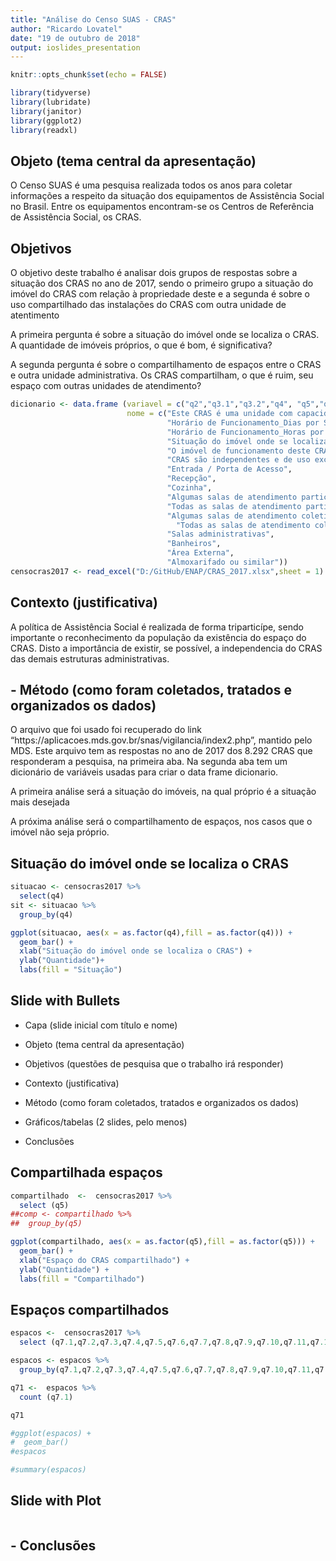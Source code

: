 ---
title: "Análise do Censo SUAS - CRAS"
author: "Ricardo Lovatel"
date: "19 de outubro de 2018"
output: ioslides_presentation
---

```{r setup, include=FALSE}
knitr::opts_chunk$set(echo = FALSE)

```



```{r,eval=T,include=F}


library(tidyverse)
library(lubridate)
library(janitor)
library(ggplot2)
library(readxl)

```



## Objeto (tema central da apresentação)

O Censo SUAS é uma pesquisa realizada todos os anos para coletar informações a respeito da situação dos equipamentos de Assistência Social no Brasil. Entre os equipamentos encontram-se os Centros de Referência de Assistência Social, os CRAS. 


## Objetivos 

O objetivo deste trabalho é analisar dois grupos de respostas sobre a situação dos CRAS no ano de 2017, sendo o primeiro grupo a situação do imóvel do CRAS com relação à propriedade deste  e a segunda é sobre o uso compartilhado das instalações do CRAS com outra unidade de atentimento


A primeira pergunta é sobre a situação do imóvel onde se localiza o CRAS. A quantidade de imóveis próprios, o que é bom, é significativa?

A segunda pergunta é sobre o compartilhamento de espaços entre o CRAS e outra unidade administrativa. Os CRAS compartilham, o que é ruim, seu espaço com outras unidades de atendimento? 


```{r dicionario, echo = FALSE}
dicionario <- data.frame (variavel = c("q2","q3.1","q3.2","q4", "q5","q7.1","q7.2","q7.3","q7.4","q7.5","q7.6","q7.7","q7.8","q7.9","q7.10","q7.11","q7.12"),
                          nome = c("Este CRAS é uma unidade com capacidade para até:",
                                   "Horário de Funcionamento_Dias por Semana",  
                                   "Horário de Funcionamento_Horas por dia",
                                   "Situação do imóvel onde se localiza o CRAS",
                                   "O imóvel de funcionamento deste CRAS é compartilhado",
                                   "CRAS são independentes e de uso exclusivo",
                                   "Entrada / Porta de Acesso",
                                   "Recepção",
                                   "Cozinha",
                                   "Algumas salas de atendimento particularizado",
                                   "Todas as salas de atendimento particularizado",
                                   "Algumas salas de atendimento coletivo", 
	                                 "Todas as salas de atendimento coletivo",
                                   "Salas administrativas",
                                   "Banheiros",
  	                               "Área Externa",
                                   "Almoxarifado ou similar"))
censocras2017 <- read_excel("D:/GitHub/ENAP/CRAS_2017.xlsx",sheet = 1)
```


## Contexto (justificativa)

A política de Assistência Social é realizada de forma triparticípe, sendo importante o reconhecimento da população da existência do espaço do CRAS. Disto a importância de existir, se possível,  a independencia do CRAS das demais estruturas administrativas. 



## - Método (como foram coletados, tratados e organizados os dados)

O arquivo que foi usado foi recuperado do link “https://aplicacoes.mds.gov.br/snas/vigilancia/index2.php”, mantido pelo MDS. Este arquivo tem as respostas no ano de 2017 dos 8.292 CRAS que responderam a pesquisa, na primeira aba. Na segunda aba tem um dicionário de variáveis usadas para criar o data frame dicionario.

A primeira análise será a situação do imóveis, na qual próprio é a situação mais desejada

A próxima análise será o compartilhamento de espaços, nos casos que o imóvel não seja próprio.

## Situação do imóvel onde se localiza o CRAS 

```{r arquivo , echo = FALSE}

situacao <- censocras2017 %>%
  select(q4)
sit <- situacao %>%
  group_by(q4) 

```


```{r q4}
ggplot(situacao, aes(x = as.factor(q4),fill = as.factor(q4))) + 
  geom_bar() +
  xlab("Situação do imóvel onde se localiza o CRAS") +
  ylab("Quantidade")+ 
  labs(fill = "Situação")
```

## Slide with Bullets

- Capa (slide inicial com título e nome)

- Objeto (tema central da apresentação)

- Objetivos (questões de pesquisa que o trabalho irá responder)

- Contexto (justificativa)

- Método (como foram coletados, tratados e organizados os dados)

- Gráficos/tabelas (2 slides, pelo menos)

- Conclusões


## Compartilhada espaços

```{r compartilhado, echo = FALSE}

compartilhado  <-  censocras2017 %>%
  select (q5)
##comp <- compartilhado %>%
##  group_by(q5)

ggplot(compartilhado, aes(x = as.factor(q5),fill = as.factor(q5))) + 
  geom_bar() +
  xlab("Espaço do CRAS compartilhado") +
  ylab("Quantidade") + 
  labs(fill = "Compartilhado")

```


## Espaços compartilhados



```{r espacos, echo = FALSE}

espacos <-  censocras2017 %>%
  select (q7.1,q7.2,q7.3,q7.4,q7.5,q7.6,q7.7,q7.8,q7.9,q7.10,q7.11,q7.12)

espacos <- espacos %>% 
  group_by(q7.1,q7.2,q7.3,q7.4,q7.5,q7.6,q7.7,q7.8,q7.9,q7.10,q7.11,q7.12)

q71 <-  espacos %>% 
  count (q7.1)

q71

#ggplot(espacos) + 
#  geom_bar()
#espacos

#summary(espacos)
```

## Slide with Plot

```{r pressure}

```


## - Conclusões



